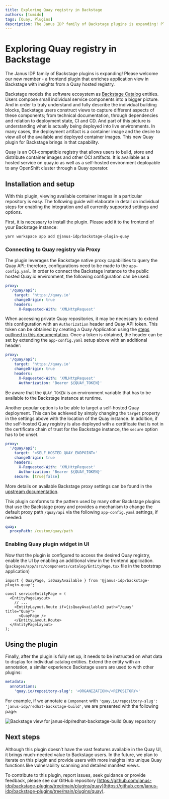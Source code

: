 ```yaml
---
title: Exploring Quay registry in Backstage
authors: [tumido]
tags: [Quay, Plugins]
description: The Janus IDP family of Backstage plugins is expanding! Please welcome our new member - a frontend plugin that enriches application view in Backstage with insights from a Quay hosted registry.
---
```



<ArchiveBanner />

# Exploring Quay registry in Backstage

The Janus IDP family of Backstage plugins is expanding! Please welcome our new member - a frontend plugin that enriches application view in Backstage with insights from a Quay hosted registry.

Backstage models the software ecosystem as [Backstage Catalog](https://backstage.io/docs/features/software-catalog/software-catalog-overview) entities. Users compose small individual service components into a bigger picture. And in order to truly understand and fully describe the individual building blocks, Backstage users construct views to capture different aspects of these components; from technical documentation, through dependencies and relation to deployment state, CI and CD. And part of this picture is understanding what is actually being deployed into live environments. In many cases, the deployment artifact is a container image and the desire to view all of the available and deployed container images. This new Quay plugin for Backstage brings in that capability.

Quay is an OCI-compatible registry that allows users to build, store and distribute container images and other OCI artifacts. It is available as a hosted service on quay.io as well as a self-hosted environment deployable to any OpenShift cluster through a Quay operator.

## Installation and setup

With this plugin, viewing available container images in a particular repository is easy. The following guide will elaborate in detail on individual steps for enabling the integration and all currently supported settings and options.

First, it is necessary to install the plugin. Please add it to the frontend of your Backstage instance:

```bash
yarn workspace app add @janus-idp/backstage-plugin-quay
```

### Connecting to Quay registry via Proxy

The plugin leverages the Backstage native proxy capabilities to query the Quay API; therefore, configurations need to be made to the `app-config.yaml`. In order to connect the Backstage instance to the public hosted Quay.io environment, the following configuration can be used:

```yaml title="app-config.yaml"
proxy:
  '/quay/api':
    target: 'https://quay.io'
    changeOrigin: true
    headers:
      X-Requested-With: 'XMLHttpRequest'
```

When accessing private Quay repositories, it may be necessary to extend this configuration with an `Authorization` header and Quay API token. This token can be obtained by creating a Quay Application using the [steps outlined in this documentation](https://docs.quay.io/api/#applications-and-tokens). Once a token is obtained, the header can be set by extending the `app-config.yaml` setup above with an additional header:

```yaml {7} title="app-config.yaml"
proxy:
  '/quay/api':
    target: 'https://quay.io'
    changeOrigin: true
    headers:
      X-Requested-With: 'XMLHttpRequest'
      Authorization: 'Bearer ${QUAY_TOKEN}'
```

Be aware that the `QUAY_TOKEN` is an environment variable that has to be available to the Backstage instance at runtime.

Another popular option is to be able to target a self-hosted Quay deployment. This can be achieved by simply changing the `target` property in the settings above with the location of the Quay instance. In addition, if the self-hosted Quay registry is also deployed with a certificate that is not in the certificate chain of trust for the Backstage instance, the `secure` option has to be unset.

```yaml {3,8} title="app-config.yaml"
proxy:
  '/quay/api':
    target: '<SELF_HOSTED_QUAY_ENDPOINT>'
    changeOrigin: true
    headers:
      X-Requested-With: 'XMLHttpRequest'
      Authorization: 'Bearer ${QUAY_TOKEN}'
    secure: [true|false]
```

More details on available Backstage proxy settings can be found in the [upstream documentation](https://backstage.io/docs/plugins/proxying).

This plugin conforms to the pattern used by many other Backstage plugins that use the Backstage proxy and provides a mechanism to change the default proxy path `/quay/api` via the following `app-config.yaml` settings, if needed:

```yaml title="app-config.yaml"
quay:
  proxyPath: /custom/quay/path
```

### Enabling Quay plugin widget in UI

Now that the plugin is configured to access the desired Quay registry, enable the UI by enabling an additional view in the frontend application.(`packages/app/src/components/catalog/EntityPage.tsx` file in the bootstrap application)

```tsx title="packages/app/src/components/catalog/EntityPage.tsx"
import { QuayPage, isQuayAvailable } from '@janus-idp/backstage-plugin-quay';

const serviceEntityPage = (
  <EntityPageLayout>
    // ...
    <EntityLayout.Route if={isQuayAvailable} path="/quay" title="Quay">
      <QuayPage />
    </EntityLayout.Route>
  </EntityPageLayout>
);
```

## Using the plugin

Finally, after the plugin is fully set up, it needs to be instructed on what data to display for individual catalog entities. Extend the entity with an annotation, a similar experience Backstage users are used to with other plugins:

```yaml
metadata:
  annotations:
    'quay.io/repository-slug': '<ORGANIZATION>/<REPOSITORY>'
```

For example, if we annotate a `Component` with `'quay.io/repository-slug': 'janus-idp/redhat-backstage-build'`, we are presented with the following page:

![Backstage view for janus-idp/redhat-backstage-build Quay repository](./widget.png)

## Next steps

Although this plugin doesn’t have the vast features available in the Quay UI, it brings much-needed value to Backstage users. In the future, we plan to iterate on this plugin and provide users with more insights into unique Quay functions like vulnerability scanning and detailed manifest views.

To contribute to this plugin, report issues, seek guidance or provide feedback, please see our GitHub repository [https://github.com/janus-idp/backstage-plugins/tree/main/plugins/quay](https://github.com/janus-idp/backstage-plugins/tree/main/plugins/quay).
